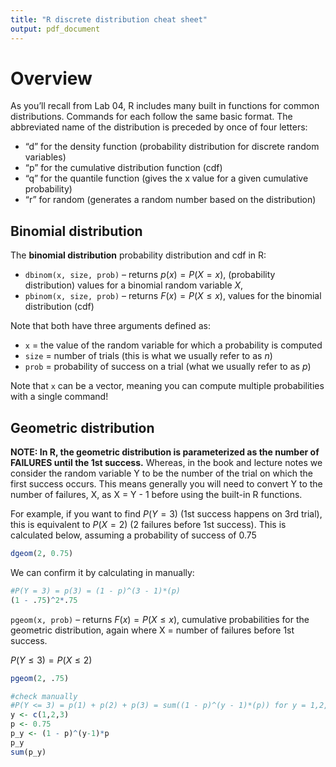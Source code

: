 ```yaml
---
title: "R discrete distribution cheat sheet"
output: pdf_document
---
```


# Overview

As you'll recall from Lab 04, R includes many built in functions for common distributions. Commands for each follow the same basic format. The abbreviated name of the distribution is preceded by once of four letters:

-   "d" for the density function (probability distribution for discrete random variables)
-   "p" for the cumulative distribution function (cdf)
-   "q" for the quantile function (gives the x value for a given cumulative probability)
-   "r" for random (generates a random number based on the distribution)

## Binomial distribution

The **binomial distribution** probability distribution and cdf in R:

-   `dbinom(x, size, prob)` -- returns $p(x) = P(X = x),$ (probability distribution) values for a binomial random variable $X$,
-   `pbinom(x, size, prob)` -- returns $F(x) = P(X \leq x),$ values for the binomial distribution (cdf)

Note that both have three arguments defined as:

-   `x` = the value of the random variable for which a probability is computed
-   `size` = number of trials (this is what we usually refer to as $n$)
-   `prob` = probability of success on a trial (what we usually refer to as $p$)

Note that `x` can be a vector, meaning you can compute multiple probabilities with a single command!

## Geometric distribution

**NOTE: In R, the geometric distribution is parameterized as the number of FAILURES until the 1st success.** Whereas, in the book and lecture notes we consider the random variable Y to be the number of the trial on which the first success occurs. This means generally you will need to convert Y to the number of failures, X, as X = Y - 1 before using the built-in R functions.

For example, if you want to find $P(Y = 3)$ (1st success happens on 3rd trial), this is equivalent to $P(X = 2)$ (2 failures before 1st success). This is calculated below, assuming a probability of success of 0.75

```r
dgeom(2, 0.75)
```

We can confirm it by calculating in manually:

```r
#P(Y = 3) = p(3) = (1 - p)^(3 - 1)*(p)
(1 - .75)^2*.75
```

`pgeom(x, prob)` -- returns $F(x) = P(X \leq x),$ cumulative probabilities for the geometric distribution, again where X = number of failures before 1st success.

$P(Y \leq 3) = P(X \leq 2)$

```r
pgeom(2, .75)

#check manually
#P(Y <= 3) = p(1) + p(2) + p(3) = sum((1 - p)^(y - 1)*(p)) for y = 1,2,3
y <- c(1,2,3)
p <- 0.75
p_y <- (1 - p)^(y-1)*p
p_y
sum(p_y)
```

